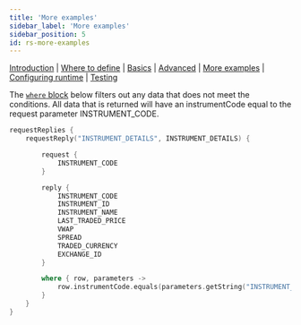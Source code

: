 ```yaml
---
title: 'More examples'
sidebar_label: 'More examples'
sidebar_position: 5
id: rs-more-examples
---
```



[Introduction](/creating-applications/defining-your-application/user-interface/request-servers/request-servers/) | [Where to define](/creating-applications/defining-your-application/user-interface/request-servers/rs-where-to-define/) | [Basics](/creating-applications/defining-your-application/user-interface/request-servers/rs-technical-details/) |  [Advanced](/creating-applications/defining-your-application/user-interface/request-servers/rs-advanced-technical-details/) | [More examples](/creating-applications/defining-your-application/user-interface/request-servers/rs-more-examples/) | [Configuring runtime](/creating-applications/defining-your-application/user-interface/request-servers/rs-configure-runtime/) | [Testing](/creating-applications/defining-your-application/user-interface/request-servers/rs-testing/)


The [`where` block](/creating-applications/defining-your-application/user-interface/request-servers/rs-technical-details/#where-block) below filters out any data that does not meet the conditions. All data that is returned will have an instrumentCode equal to the request parameter INSTRUMENT_CODE. 

```kotlin
requestReplies {
    requestReply("INSTRUMENT_DETAILS", INSTRUMENT_DETAILS) {

        request {
            INSTRUMENT_CODE
        }

        reply {
            INSTRUMENT_CODE
            INSTRUMENT_ID
            INSTRUMENT_NAME
            LAST_TRADED_PRICE
            VWAP
            SPREAD
            TRADED_CURRENCY
            EXCHANGE_ID
        }

        where { row, parameters ->
            row.instrumentCode.equals(parameters.getString("INSTRUMENT_CODE"))
        }
    }
}
```
